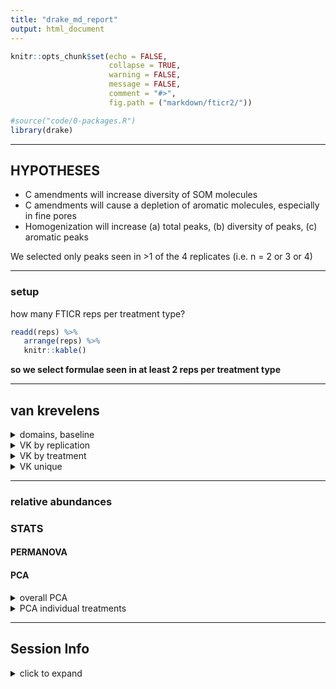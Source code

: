 ```yaml
---
title: "drake_md_report"
output: html_document
---
```


```r
knitr::opts_chunk$set(echo = FALSE,
                      collapse = TRUE,
                      warning = FALSE,
                      message = FALSE,
                      comment = "#>",
                      fig.path = ("markdown/fticr2/"))

#source("code/0-packages.R")
library(drake)
```

---

## HYPOTHESES

- C amendments will increase diversity of SOM molecules
- C amendments will cause a depletion of aromatic molecules, especially in fine pores
- Homogenization will increase (a) total peaks, (b) diversity of peaks, (c) aromatic peaks


We selected only peaks seen in >1 of the 4 replicates (i.e. n = 2 or 3 or 4)

---

### setup
how many FTICR reps per treatment type?
```r
readd(reps) %>% 
   arrange(reps) %>% 
   knitr::kable()
```

**so we select formulae seen in at least 2 reps per treatment type**

---

## van krevelens  

<details>
  <summary>domains, baseline</summary>

### fticr domains  

```r
readd(gg_fticr_domains)
```

```r
readd(gg_fticr_baseline)
```

</details>

<details>
  <summary>VK by replication</summary>
  
  
### VK by replication

```r
readd(gg_fticr_reps_1_5_intact)
readd(gg_fticr_reps_50_intact)
readd(gg_fticr_reps_1_5_homo)
readd(gg_fticr_reps_50_homo)
```

</details>


<details>
  <summary>VK by treatment</summary>
  
#### VK diagrams by treatment 
```r
readd(gg_fticr_pores_1_5kPa)
readd(gg_fticr_pores_50kPa)
```

</details>



<details>
  <summary>VK unique</summary>
  
#### VK unique
unique to each amendment, in each incubation type

```r
readd(gg_fticr_unique_int)
readd(gg_fticr_unique_homo)
```

</details>

---

### relative abundances

### STATS 

#### PERMANOVA

#### PCA 

<details>
  <summary>overall PCA</summary>
  
```r
readd(gg_fticr_pca_intact)
readd(gg_fticr_pca_homo)
```

</details>


<details>
  <summary>PCA individual treatments</summary>
  
**individual cores**

```r
readd(gg_fticr_pca_intact_combined)
readd(gg_fticr_pca_homo_combined)
```

</details>


---



## Session Info

<details>   
   <summary>click to expand</summary>

Date run: `r Sys.Date()`

```r
sessionInfo()
```

</details>   



